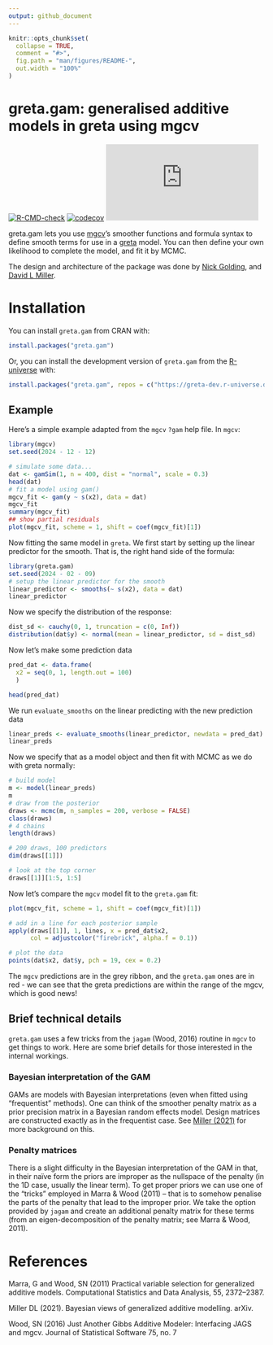 ```yaml
---
output: github_document
---
```


<!-- README.md is generated from README.Rmd. Please edit that file -->

```r
knitr::opts_chunk$set(
  collapse = TRUE,
  comment = "#>",
  fig.path = "man/figures/README-",
  out.width = "100%"
)
```

# greta.gam: generalised additive models in greta using mgcv

<!-- badges: start -->
[![R-CMD-check](https://github.com/greta-dev/greta.gam/actions/workflows/R-CMD-check.yaml/badge.svg)](https://github.com/greta-dev/greta.gam/actions/workflows/R-CMD-check.yaml)
[![codecov](https://codecov.io/gh/greta-dev/greta.gam/graph/badge.svg?token=FGPkO7aJ9p)](https://codecov.io/gh/greta-dev/greta.gam)
[![CRAN status](https://www.r-pkg.org/badges/version/greta.gam)](https://CRAN.R-project.org/package=greta.gam)
<!-- badges: end -->

greta.gam lets you use [mgcv](https://CRAN.R-project.org/package=mgcv)'s smoother functions and formula syntax to define smooth terms for use in a [greta](https://greta-stats.org/) model. You can then define your own likelihood to complete the model, and fit it by MCMC. 

The design and architecture of the package was done by [Nick Golding](https://github.com/goldingn), and [David L Miller](https://github.com/dill).

# Installation

You can install `greta.gam` from CRAN with:

```r
install.packages("greta.gam")
```

Or, you can install the development version of `greta.gam` from the [R-universe](https://greta-dev.r-universe.dev/greta.gam) with:

```r
install.packages("greta.gam", repos = c("https://greta-dev.r-universe.dev", "https://cloud.r-project.org"))
```

## Example

Here's a simple example adapted from the `mgcv` `?gam` help file. In `mgcv`:

```r
library(mgcv)
set.seed(2024 - 12 - 12)

# simulate some data...
dat <- gamSim(1, n = 400, dist = "normal", scale = 0.3)
head(dat)
# fit a model using gam()
mgcv_fit <- gam(y ~ s(x2), data = dat)
mgcv_fit
summary(mgcv_fit)
## show partial residuals
plot(mgcv_fit, scheme = 1, shift = coef(mgcv_fit)[1])
```

Now fitting the same model in `greta`. We first start by setting up the linear predictor for the smooth. That is, the right hand side of the formula:

```r
library(greta.gam)
set.seed(2024 - 02 - 09)
# setup the linear predictor for the smooth
linear_predictor <- smooths(~ s(x2), data = dat)
linear_predictor
```

Now we specify the distribution of the response:

```r
dist_sd <- cauchy(0, 1, truncation = c(0, Inf))
distribution(dat$y) <- normal(mean = linear_predictor, sd = dist_sd)
```

Now let's make some prediction data

```r
pred_dat <- data.frame(
  x2 = seq(0, 1, length.out = 100)
  )

head(pred_dat)
```

We run `evaluate_smooths` on the linear predicting with the new prediction data

```r
linear_preds <- evaluate_smooths(linear_predictor, newdata = pred_dat)
linear_preds
```

Now we specify that as a model object and then fit with MCMC as we do with greta normally:

```r
# build model
m <- model(linear_preds)
m
# draw from the posterior
draws <- mcmc(m, n_samples = 200, verbose = FALSE)
class(draws)
# 4 chains
length(draws)

# 200 draws, 100 predictors
dim(draws[[1]])

# look at the top corner
draws[[1]][1:5, 1:5]
```


Now let's compare the `mgcv` model fit to the `greta.gam` fit:

```r
plot(mgcv_fit, scheme = 1, shift = coef(mgcv_fit)[1])

# add in a line for each posterior sample
apply(draws[[1]], 1, lines, x = pred_dat$x2, 
      col = adjustcolor("firebrick", alpha.f = 0.1))

# plot the data
points(dat$x2, dat$y, pch = 19, cex = 0.2)
```

The `mgcv` predictions are in the grey ribbon, and the `greta.gam` ones are in red - we can see that the greta predictions are within the range of the mgcv, which is good news!

## Brief technical details

`greta.gam` uses a few tricks from the `jagam` (Wood, 2016) routine in `mgcv` to get things to work. Here are some brief details for those interested in the internal workings.

### Bayesian interpretation of the GAM

GAMs are models with Bayesian interpretations (even when fitted using "frequentist" methods). One can think of the smoother penalty matrix as a prior precision matrix in a Bayesian random effects model. Design matrices are constructed exactly as in the frequentist case. See [Miller (2021)](https://arxiv.org/abs/1902.01330) for more background on this.

### Penalty matrices

There is a slight difficulty in the Bayesian interpretation of the GAM in that, in their naïve form the priors are improper as the nullspace of the penalty (in the 1D case, usually the linear term). To get proper priors we can use one of the "tricks" employed in Marra & Wood (2011) -- that is to somehow penalise the parts of the penalty that lead to the improper prior. We take the option provided by `jagam` and create an additional penalty matrix for these terms (from an eigen-decomposition of the penalty matrix; see Marra & Wood, 2011).

# References

Marra, G and Wood, SN (2011) Practical variable selection for generalized additive models. Computational Statistics and Data Analysis, 55, 2372–2387.

Miller DL (2021). Bayesian views of generalized additive modelling. arXiv.

Wood, SN (2016) Just Another Gibbs Additive Modeler: Interfacing JAGS and mgcv. Journal of Statistical Software 75, no. 7
